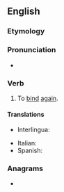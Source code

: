 ==English==

===Etymology===
{{prefix|en|re|bind}}

===Pronunciation===
* {{IPA|/ˈɹibaɪnd/|lang=en}}

===Verb===
{{en-verb|rebinds|rebinding|rebound}}

# To [[bind]] [[again]].

====Translations====
{{trans-top|to bind again}}
* Interlingua: {{t|ia|religar}}
{{trans-mid}}
* Italian: {{t|it|rifasciare}}
* Spanish: {{t+|es|reencuadernar}}
{{trans-bottom}}

===Anagrams===
* {{anagrams|en|Birden|bendir|binder|brined|inbred}}